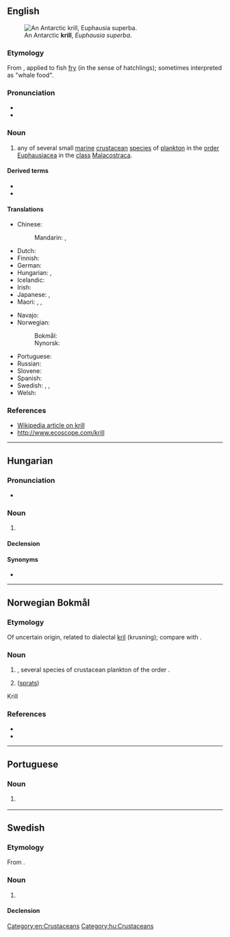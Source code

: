 {{also|Krill}}
==English==
[[File:Antarctic_krill_(Euphausia_superba).jpg|thumb|An Antarctic '''krill''', ''Euphausia superba''.]]

===Etymology===
From {{der|en|nl|kriel||puny/tiny}}, applied to fish [[fry]] (in the sense of hatchlings); sometimes interpreted as "whale food".

===Pronunciation===
* {{IPA|/kɹɪl/|lang=en}}
* {{rhymes|ɪl|lang=en}}

===Noun===
{{en-noun|krill|krills}}

# any of several small [[marine]] [[crustacean]] [[species]] of [[plankton]] in the [[order]] [[Euphausiacea]] in the [[class]] [[Malacostraca]].

====Derived terms====
* {{vern|Antarctic krill}}
* {{vern|northern krill}}

====Translations====
{{trans-top|small marine crustacean}}
* Chinese:
*: Mandarin: {{t|cmn|磷蝦|sc=Hani}}, {{t|cmn|磷虾|tr=línxiā|sc=Hani}}
* Dutch: {{t|nl|krill}}
* Finnish: {{t+|fi|krilli}}
* German: {{t|de|Krill|m}}
* Hungarian: {{t|hu|krill}}, {{t|hu|világítórák}}
* Icelandic: {{t|is|ljósáta}}
* Irish: {{t|ga|crill|m}}
* Japanese: {{t|ja|沖醤蝦|tr=[[オキアミ]], okiami|sc=Jpan}}, {{t|ja|オキアミ|tr=okiami}}
* Maori: {{t|mi|kōura rangi}}, {{t|mi|kōurariki}}, {{t|mi|uraura}}
{{trans-mid}}
* Navajo: {{t|nv|táłtłʼááh chʼoshchilí}}
* Norwegian:
*: Bokmål: {{t|nb|krill|m}}
*: Nynorsk: {{t|nn|kril|m}}
* Portuguese: {{t+|pt|krill|m}}
* Russian: {{t+|ru|криль|m}}
* Slovene: {{t|sl|kril|m}}
* Spanish: {{t|es|kril|m}}
* Swedish: {{t|sv|lysräka|c}}, {{t|sv|lyskräfta|c}}, {{t|sv|krill|c}}
* Welsh: {{t|cy|cril|m}}
{{trans-bottom}}

===References===
* [[w:Euphausia superba|Wikipedia article on krill]]
* [http://www.ecoscope.com/krill http://www.ecoscope.com/krill]

[[Category:en:Crustaceans]]

----

==Hungarian==
{{wikipedia|lang=hu}}

===Pronunciation===
* {{hu-IPA}}

===Noun===
{{hu-noun|pl=krillek}}

# {{l|en|krill}}

====Declension====
{{hu-infl-nom|krille|e|-}}{{hu-pos-etek|krill|j|jei}}

====Synonyms====
* {{l|hu|világítórák}}

[[Category:hu:Crustaceans]]

----
==Norwegian Bokmål==
{{wp|lang=no}}

===Etymology===
Of uncertain origin, related to dialectal [[kril]] (krusning); compare with {{cog|is|kríli}}.

===Noun===
{{nb-noun-m1}}

# {{l|en|krill}}, several species of crustacean plankton of the order {{m|mul|Euphausiacea}}. {{topics|nb|Crustaceans}}
#{{lb|nb|dialectal}} {{synonym of|småsild|lang=nb|nocap=1}} ([[sprats]])

Krill

===References===
* {{R:Dokpro|lang=nb}}
* {{R:NAOB|krill_3}}

----
==Portuguese==

===Noun===
{{pt-noun|m|s|pl2=krill}}

# {{l|en|krill}} {{gloss|small marine crustacean of the class [[Malacostraca]]}}

----

==Swedish==

===Etymology===
From {{der|sv|no|-}} {{m|nb|krill}}.

===Noun===
{{sv-noun|n}}

# {{l|en|krill}}

====Declension====
{{sv-noun-c-zero}}